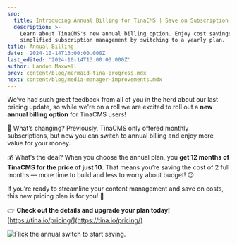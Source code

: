 ```yaml
---
seo:
  title: Introducing Annual Billing for TinaCMS | Save on Subscription Costs
  description: >-
    Learn about TinaCMS's new annual billing option. Enjoy cost savings and
    simplified subscription management by switching to a yearly plan.
title: Annual Billing
date: '2024-10-14T13:00:00.000Z'
last_edited: '2024-10-14T13:00:00.000Z'
author: Landon Maxwell
prev: content/blog/mermaid-tina-progress.mdx
next: content/blog/media-manager-improvements.mdx
---
```


We’ve had such great feedback from all of you in the herd about our last pricing update, so while we're on a roll we are excited to roll out a **new annual billing option** for TinaCMS users!

📅 What’s changing? Previously, TinaCMS only offered monthly subscriptions, but now you can switch to annual billing and enjoy more value for your money.

💰 What’s the deal? When you choose the annual plan, you **get 12 months of TinaCMS for the price of just 10**. That means you’re saving the cost of 2 full months — more time to build and less to worry about budget! 😍

If you’re ready to streamline your content management and save on costs, this new pricing plan is for you! 🙌

👉 **Check out the details and upgrade your plan today!** [https://tina.io/pricing/](https://tina.io/pricing/)

![](/img/blog/annual-billing/annual-billing-blog.png "Flick the annual switch to start saving.")
